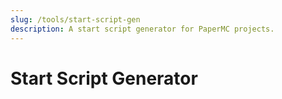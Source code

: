 ---
slug: /tools/start-script-gen
description: A start script generator for PaperMC projects.
---


# Start Script Generator

<StartScriptGenerator />

